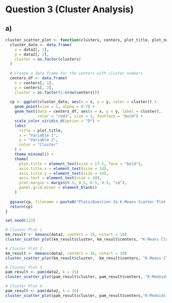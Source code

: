 # Question 3 (Cluster Analysis)

## a)

```r
cluster_scatter_plot <- function(clusters, centers, plot_title, plot_number){
  cluster_data <- data.frame(
    x = data2[, 1],  
    y = data2[, 2],  
    cluster = as.factor(clusters)
  )
  
  # Create a data frame for the centers with cluster numbers
  centers_df <- data.frame(
    x = centers[, 1],
    y = centers[, 2],
    cluster = as.factor(1:nrow(centers)))
  
  cp <- ggplot(cluster_data, aes(x = x, y = y, color = cluster)) +
    geom_point(size = 1, alpha = 0.7) +
    geom_text(data = centers_df, aes(x = x, y = y, label = cluster), 
              color = "red3", size = 3, fontface = "bold") +
    scale_color_viridis_d(option = "D") +  
    labs(
      title = plot_title,
      x = "Variable 1",
      y = "Variable 2",
      color = "Cluster"
    ) +        
    theme_minimal() +
    theme(
      plot.title = element_text(size = 17.5, face = "bold"),  
      axis.title.x = element_text(size = 14),               
      axis.title.y = element_text(size = 14),               
      axis.text = element_text(size = 10),                  
      plot.margin = margin(0.5, 0.5, 0.5, 0.5, "cm"),     
      panel.grid.minor = element_blank()                    
    )
  
  ggsave(cp, filename = paste0("Plots/Question 3a K-Means Scatter Plot ", plot_number,".png"))
  return(cp)
}
```

```r
set.seed(123)

# Cluster Plot 1 
km_result <- kmeans(data2, centers = 15, nstart = 10) 
cluster_scatter_plot(km_result$cluster, km_result$centers, "K-Means Clustering (k=15)", 1)

# Cluster Plot 2
km_result <- kmeans(data2, centers = 16, nstart = 10) 
cluster_scatter_plot(km_result$cluster,  km_result$centers, "K-Means Clustering (k=16)", 2)

# Cluster Plot 3
pam_result <- pam(data2, k = 15) 
cluster_scatter_plot(pam_result$cluster, pam_result$centers, "K-Medoids Clustering (k=15)", 3)

# Cluster Plot 4
pam_result <- pam(data2, k = 16) 
cluster_scatter_plot(pam_result$cluster, pam_result$centers,"K-Medoids Clustering (k=16)", 4)
```
